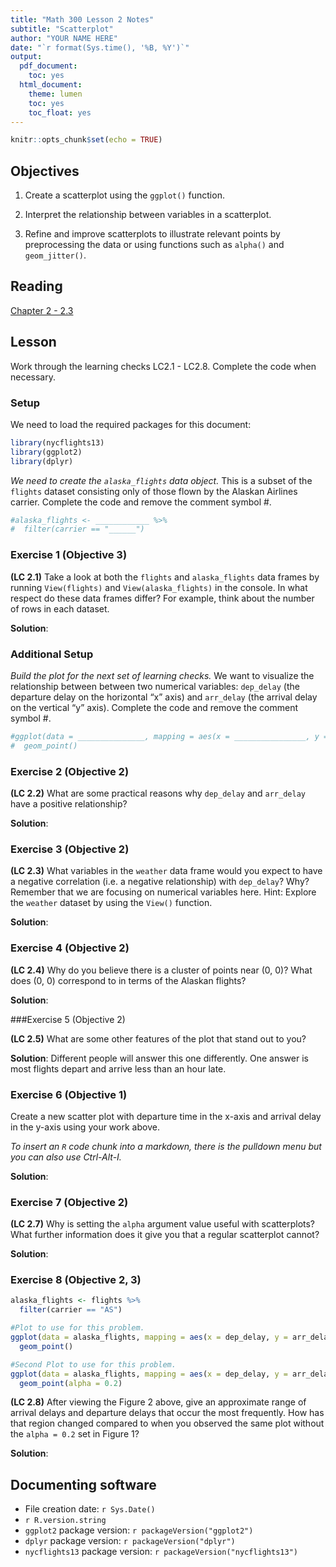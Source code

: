 ```yaml
---
title: "Math 300 Lesson 2 Notes"
subtitle: "Scatterplot"
author: "YOUR NAME HERE"
date: "`r format(Sys.time(), '%B, %Y')`"
output:
  pdf_document:
    toc: yes
  html_document:
    theme: lumen
    toc: yes
    toc_float: yes
---
```


```r
knitr::opts_chunk$set(echo = TRUE)
```

## Objectives

1.  Create a scatterplot using the `ggplot()` function.

2.  Interpret the relationship between variables in a scatterplot.

3.  Refine and improve scatterplots to illustrate relevant points by preprocessing the data or using functions such as `alpha()` and `geom_jitter()`.

## Reading

[Chapter 2 - 2.3](https://moderndive.com/2-viz.html#needed-packages)

## Lesson

Work through the learning checks LC2.1 - LC2.8. Complete the code when necessary.

### Setup

We need to load the required packages for this document:

```r
library(nycflights13)
library(ggplot2)
library(dplyr)
```

*We need to create the `alaska_flights` data object.* This is a subset of the `flights` dataset consisting only of those flown by the Alaskan Airlines carrier. Complete the code and remove the comment symbol #.

```r
#alaska_flights <- ____________ %>% 
#  filter(carrier == "______")
```

### Exercise 1 (Objective 3)

**(LC 2.1)** Take a look at both the `flights` and `alaska_flights` data frames by running `View(flights)` and `View(alaska_flights)` in the console. In what respect do these data frames differ? For example, think about the number of rows in each dataset.

**Solution**:

### Additional Setup

*Build the plot for the next set of learning checks.* We want to visualize the relationship between between two numerical variables: `dep_delay` (the departure delay on the horizontal "x" axis) and `arr_delay` (the arrival delay on the vertical "y" axis). Complete the code and remove the comment symbol #.

```r
#ggplot(data = _______________, mapping = aes(x = ________________, y = arr_delay)) + 
#  geom_point()
```

### Exercise 2 (Objective 2)

**(LC 2.2)** What are some practical reasons why `dep_delay` and `arr_delay` have a positive relationship?

**Solution**:

### Exercise 3 (Objective 2)

**(LC 2.3)** What variables in the `weather` data frame would you expect to have a negative correlation (i.e. a negative relationship) with `dep_delay`? Why? Remember that we are focusing on numerical variables here. Hint: Explore the `weather` dataset by using the `View()` function.

**Solution**:

### Exercise 4 (Objective 2)

**(LC 2.4)** Why do you believe there is a cluster of points near (0, 0)? What does (0, 0) correspond to in terms of the Alaskan flights?

**Solution**:

###Exercise 5 (Objective 2)

**(LC 2.5)** What are some other features of the plot that stand out to you?

**Solution**: Different people will answer this one differently. One answer is most flights depart and arrive less than an hour late.

### Exercise 6 (Objective 1)

Create a new scatter plot with departure time in the x-axis and arrival delay in the y-axis using your work above.

*To insert an `R` code chunk into a markdown, there is the pulldown menu but you can also use Ctrl-Alt-I.*

**Solution**:

### Exercise 7 (Objective 2)

**(LC 2.7)** Why is setting the `alpha` argument value useful with scatterplots? What further information does it give you that a regular scatterplot cannot?

**Solution**:

### Exercise 8 (Objective 2, 3)

```r
alaska_flights <- flights %>% 
  filter(carrier == "AS")
```

```r
#Plot to use for this problem.
ggplot(data = alaska_flights, mapping = aes(x = dep_delay, y = arr_delay)) + 
  geom_point()
```

```r
#Second Plot to use for this problem.
ggplot(data = alaska_flights, mapping = aes(x = dep_delay, y = arr_delay)) + 
  geom_point(alpha = 0.2)
```

**(LC 2.8)** After viewing the Figure 2 above, give an approximate range of arrival delays and departure delays that occur the most frequently. How has that region changed compared to when you observed the same plot without the `alpha = 0.2` set in Figure 1?

**Solution**:

## Documenting software

-   File creation date: `r Sys.Date()`
-   `r R.version.string`
-   `ggplot2` package version: `r packageVersion("ggplot2")`
-   `dplyr` package version: `r packageVersion("dplyr")`
-   `nycflights13` package version: `r packageVersion("nycflights13")`
